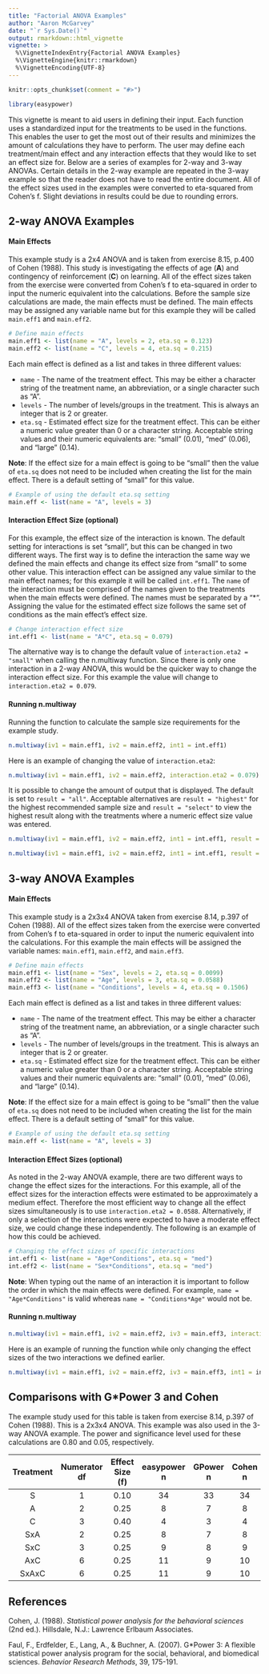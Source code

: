 ---
title: "Factorial ANOVA Examples"
author: "Aaron McGarvey"
date: "`r Sys.Date()`"
output: rmarkdown::html_vignette
vignette: >
  %\VignetteIndexEntry{Factorial ANOVA Examples}
  %\VignetteEngine{knitr::rmarkdown}
  %\VignetteEncoding{UTF-8}
---
```{r, echo = FALSE}
knitr::opts_chunk$set(comment = "#>")
```
```{r, eval=TRUE, echo=FALSE}
library(easypower)
```
This vignette is meant to aid users in defining their input. Each function uses a standardized input for the treatments to be used in the functions. This enables the user to get the most out of their results and minimizes the amount of calculations they have to perform. The user may define each treatment/main effect and any interaction effects that they would like to set an effect size for. Below are a series of examples for 2-way and 3-way ANOVAs. Certain details in the 2-way example are repeated in the 3-way example so that the reader does not have to read the entire document. All of the effect sizes used in the examples were converted to eta-squared from Cohen's f. Slight deviations in results could be due to rounding errors.

## 2-way ANOVA Examples
#### Main Effects
This example study is a 2x4 ANOVA and is taken from exercise 8.15, p.400 of Cohen (1988). This study is investigating the effects of age (**A**) and contingency of reinforcement (**C**) on learning. All of the effect sizes taken from the exercise were converted from Cohen's f to eta-squared in order to input the numeric equivalent into the calculations. Before the sample size calculations are made, the main effects must be defined. The main effects may be assigned any variable name but for this example they will be called `main.eff1` and `main.eff2`.

```{r, eval = TRUE}
# Define main effects
main.eff1 <- list(name = "A", levels = 2, eta.sq = 0.123)
main.eff2 <- list(name = "C", levels = 4, eta.sq = 0.215)
```

Each main effect is defined as a list and takes in three different values:

* `name` - The name of the treatment effect. This may be either a character string of the treatment name, an abbreviation, or a single character such as "A".
* `levels` - The number of levels/groups in the treatment. This is always an integer that is 2 or greater.
* `eta.sq` - Estimated effect size for the treatment effect. This can be either a numeric value greater than 0 or a character string. Acceptable string values and their numeric equivalents are: "small" (0.01), "med" (0.06), and "large" (0.14).

**Note**: If the effect size for a main effect is going to be "small" then the value of `eta.sq` does not need to be included when creating the list for the main effect. There is a default setting of "small" for this value. 
```{r, eval=FALSE}
# Example of using the default eta.sq setting
main.eff <- list(name = "A", levels = 3)
```

#### Interaction Effect Size (optional)
For this example, the effect size of the interaction is known. The default setting for interactions is set "small", but this can be changed in two different ways. The first way is to define the interaction the same way we defined the main effects and change its effect size from "small" to some other value. This interaction effect can be assigned any value similar to the main effect names; for this example it will be called `int.eff1`. The `name` of the interaction must be comprised of the names given to the treatments when the main effects were defined. The names must be separated by a "*". Assigning the value for the estimated effect size follows the same set of conditions as the main effect's effect size.

```{r, eval=TRUE}
# Change interaction effect size
int.eff1 <- list(name = "A*C", eta.sq = 0.079)
```

The alternative way is to change the default value of `interaction.eta2 = "small"` when calling the n.multiway function. Since there is only one interaction in a 2-way ANOVA, this would be the quicker way to change the interaction effect size. For this example the value will change to `interaction.eta2 = 0.079`.

#### Running n.multiway
Running the function to calculate the sample size requirements for the example study. 
```{r, eval = TRUE, collapse=TRUE}
n.multiway(iv1 = main.eff1, iv2 = main.eff2, int1 = int.eff1)
```

Here is an example of changing the value of `interaction.eta2`:
```{r, eval = TRUE, collapse=TRUE}
n.multiway(iv1 = main.eff1, iv2 = main.eff2, interaction.eta2 = 0.079)
```
It is possible to change the amount of output that is displayed. The default is set to `result = "all"`. Acceptable alternatives are `result = "highest"` for the highest recommended sample size and `result = "select"` to view the highest result along with the treatments where a numeric effect size value was entered.
```{r, eval=TRUE, collapse=TRUE}
n.multiway(iv1 = main.eff1, iv2 = main.eff2, int1 = int.eff1, result = "highest")
```
```{r, eval=TRUE, collapse=TRUE}
n.multiway(iv1 = main.eff1, iv2 = main.eff2, int1 = int.eff1, result = "select")
```

## 3-way ANOVA Examples
#### Main Effects
This example study is a 2x3x4 ANOVA taken from exercise 8.14, p.397 of Cohen (1988). All of the effect sizes taken from the exercise were converted from Cohen's f to eta-squared in order to input the numeric equivalent into the calculations. For this example the main effects will be assigned the variable names: `main.eff1`, `main.eff2`, and `main.eff3`.
```{r, eval = TRUE}
# Define main effects
main.eff1 <- list(name = "Sex", levels = 2, eta.sq = 0.0099)
main.eff2 <- list(name = "Age", levels = 3, eta.sq = 0.0588)
main.eff3 <- list(name = "Conditions", levels = 4, eta.sq = 0.1506)
```

Each main effect is defined as a list and takes in three different values:

* `name` - The name of the treatment effect. This may be either a character string of the treatment name, an abbreviation, or a single character such as "A".
* `levels` - The number of levels/groups in the treatment. This is always an integer that is 2 or greater.
* `eta.sq` - Estimated effect size for the treatment effect. This can be either a numeric value greater than 0 or a character string. Acceptable string values and their numeric equivalents are: "small" (0.01), "med" (0.06), and "large" (0.14).

**Note**: If the effect size for a main effect is going to be "small" then the value of `eta.sq` does not need to be included when creating the list for the main effect. There is a default setting of "small" for this value. 
```{r, eval=FALSE}
# Example of using the default eta.sq setting
main.eff <- list(name = "A", levels = 3)
```

#### Interaction Effect Sizes (optional)

As noted in the 2-way ANOVA example, there are two different ways to change the effect sizes for the interactions. For this example, all of the effect sizes for the interaction effects were estimated to be approximately a medium effect. Therefore the most efficient way to change all the effect sizes simultaneously is to use `interaction.eta2 = 0.0588`. Alternatively, if only a selection of the interactions were expected to have a moderate effect size, we could change these independently. The following is an example of how this could be achieved.

```{r, eval=TRUE}
# Changing the effect sizes of specific interactions
int.eff1 <- list(name = "Age*Conditions", eta.sq = "med")
int.eff2 <- list(name = "Sex*Conditions", eta.sq = "med")
```

**Note**: When typing out the name of an interaction it is important to follow the order in which the main effects were defined. For example, `name = "Age*Conditions"` is valid whereas `name = "Conditions*Age"` would not be.

#### Running n.multiway
```{r, eval=TRUE, collapse=TRUE}
n.multiway(iv1 = main.eff1, iv2 = main.eff2, iv3 = main.eff3, interaction.eta2 = 0.0588)
```

Here is an example of running the function while only changing the effect sizes of the two interactions we defined earlier.
```{r, eval=TRUE, collapse=TRUE}
n.multiway(iv1 = main.eff1, iv2 = main.eff2, iv3 = main.eff3, int1 = int.eff1, int2 = int.eff2)
```

## Comparisons with G*Power 3 and Cohen

The example study used for this table is taken from exercise 8.14, p.397 of Cohen (1988).
This is a 2x3x4 ANOVA. This example was also used in the 3-way ANOVA example. The power and significance level used for these calculations are 0.80 and 0.05, respectively.


| Treatment | Numerator df |Effect Size (f)| easypower n  | GPower n  | Cohen n |
|:---------:|:------------:|:-------------:|:------------:|:---------:|:-------:|
|   S       |     1        |       0.10    |      34      |   33      |  34     |
|  A        |   2          |        0.25   |    8         |   7       | 8       |  
|  C        |   3          |        0.40   |    4         |   3       | 4       | 
|  SxA      |   2          |        0.25   |    8         |   7       | 8       | 
|  SxC      |   3          |       0.25    |    9         |   8       | 9       |
|  AxC      |   6          |       0.25    |    11        |   9       | 10      |
|  SxAxC    |   6          |        0.25   |    11        |   9       | 10      |


## References
Cohen, J. (1988). *Statistical power analysis for the behavioral sciences* (2nd ed.). Hillsdale, N.J.: Lawrence Erlbaum Associates.

Faul, F., Erdfelder, E., Lang, A., & Buchner, A. (2007). G*Power 3: A flexible statistical power analysis program for the social, behavioral, and biomedical sciences. _Behavior Research Methods_, 39, 175-191.

